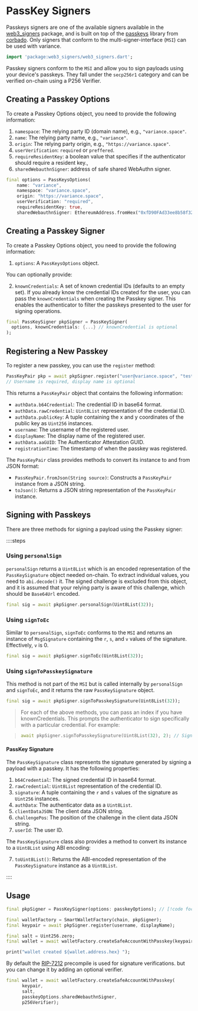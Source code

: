 # PassKey Signers

Passkeys signers are one of the available signers available in the [web3_signers](https://pub.dev/packages/web3_signers) package, and is built on top of the [passkeys](https://pub.dev/packages/passkeys) library from [corbado](https://www.corbado.com/passkeys). Only signers that conform to the multi-signer-interface (`MSI`) can be used with variance.

```dart
import 'package:web3_signers/web3_signers.dart';
```

Passkey signers conform to the `MSI` and allow you to sign payloads using your device's passkeys. They fall under the `secp256r1` category and can be verified on-chain using a P256 Verifier.

## Creating a Passkey Options

To create a Passkey Options object, you need to provide the following information:

1. `namespace`: The relying party ID (domain name), e.g., `"variance.space"`.
2. `name`: The relying party name, e.g., `"variance"`.
3. `origin`: The relying party origin, e.g., `"https://variance.space"`.
4. `userVerification`: `required` or `preffered`.
5. `requireResidentKey`: a boolean value that specifies if the authenticator should require a resident key.,
6. `sharedWebauthnSigner`: address of safe shared WebAuthn signer.

```dart
final options = PassKeysOptions(
    name: "variance",
    namespace: "variance.space",
    origin: "https://variance.space",
    userVerification: "required",
    requireResidentKey: true,
    sharedWebauthnSigner: EthereumAddress.fromHex("0xfD90FAd33ee8b58f32c00aceEad1358e4AFC23f9"));
```

## Creating a Passkey Signer

To create a Passkey Options object, you need to provide the following information:

1. `options`: A `PassKeysOptions` object.

You can optionally provide:

2. `knownCredentials`: A set of known credential IDs (defaults to an empty set). If you already know the credential IDs created for the user, you can pass the `knownCredentials` when creating the Passkey signer. This enables the authenticator to filter the passkeys presented to the user for signing operations.

```dart
final PassKeySigner pkpSigner = PassKeySigner(
  options, knownCredentials: {...} // knownCredential is optional
);
```

## Registering a New Passkey

To register a new passkey, you can use the `register` method:

```dart
PassKeyPair pkp = await pkpSigner.register("user@variance.space", "test user"); // [!code focus]
// Username is required, display name is optional
```

This returns a `PassKeyPair` object that contains the following information:

- `authData.b64Credential`: The credential ID in base64 format.
- `authData.rawCredential`: `Uint8List` representation of the credential ID.
- `authData.publicKey`: A tuple containing the x and y coordinates of the public key as `Uint256` instances.
- `username`: The username of the registered user.
- `displayName`: The display name of the registered user.
- `authData.aaGUID`: The Authenticator Attestation GUID.
- `registrationTime`: The timestamp of when the passkey was registered.

The `PassKeyPair` class provides methods to convert its instance to and from JSON format:

- `PassKeyPair.fromJson(String source)`: Constructs a `PassKeyPair` instance from a JSON string.
- `toJson()`: Returns a JSON string representation of the `PassKeyPair` instance.

## Signing with Passkeys

There are three methods for signing a payload using the Passkey signer:

::::steps

### Using `personalSign`

`personalSign` returns a `Uint8List` which is an encoded representation of the `PassKeySignature` object needed on-chain. To extract individual values, you need to `abi.decode()` it. The signed challenge is excluded from this object, and it is assumed that your relying party is aware of this challenge, which should be `Base64Url` encoded.

```dart
final sig = await pkpSigner.personalSign(Uint8List(32));
```

### Using `signToEc`

Similar to `personalSign`, `signToEc` conforms to the `MSI` and returns an instance of `MsgSignature` containing the `r`, `s`, and `v` values of the signature. Effectively, `v` is 0.

```dart
final sig = await pkpSigner.signToEc(Uint8List(32));
```

### Using `signToPasskeySignature`

This method is not part of the `MSI` but is called internally by `personalSign` and `signToEc`, and it returns the raw `PassKeySignature` object.

```dart
final sig = await pkpSigner.signToPasskeySignature(Uint8List(32));
```

> For each of the above methods, you can pass an index if you have knownCredentials. This prompts the authenticator to sign specifically with a particular credential. For example:

> ```dart
> await pkpSigner.signToPasskeySignature(Uint8List(32), 2); // Signing with knownCredential at index 2
> ```

#### PassKey Signature

The `PassKeySignature` class represents the signature generated by signing a payload with a passkey. It has the following properties:

1. `b64Credential`: The signed credential ID in base64 format.
2. `rawCredential`: `Uint8List` representation of the credential ID.
3. `signature`: A tuple containing the `r` and `s` values of the signature as `Uint256` instances.
4. `authData`: The authenticator data as a `Uint8List`.
5. `clientDataJSON`: The client data JSON string.
6. `challengePos`: The position of the challenge in the client data JSON string.
7. `userId`: The user ID.

The `PassKeySignature` class also provides a method to convert its instance to a `Uint8List` using ABI encoding:

7. `toUint8List()`: Returns the ABI-encoded representation of the `PassKeySignature` instance as a `Uint8List`.

::::

## Usage

```dart
final pkpSigner = PassKeySigner(options: passkeyOptions); // [!code focus]

final walletFactory = SmartWalletFactory(chain, pkpSigner);
final keypair = await pkpSigner.register(username, displayName);

final salt = Uint256.zero;
final wallet = await walletFactory.createSafeAccountWithPasskey(keypair, salt, passkeyOptions.sharedWebauthnSigner);

print("wallet created ${wallet.address.hex} ");
```

By default the [RIP-7212](https://github.com/ethereum/RIPs/blob/master/RIPS/rip-7212.md) precompile is used for signature verifications. but you can change it by adding an optional verifier.

```dart
final wallet = await walletFactory.createSafeAccountWithPasskey(
      keypair,
      salt,
      passkeyOptions.sharedWebauthnSigner,
      p256Verifier);
```
